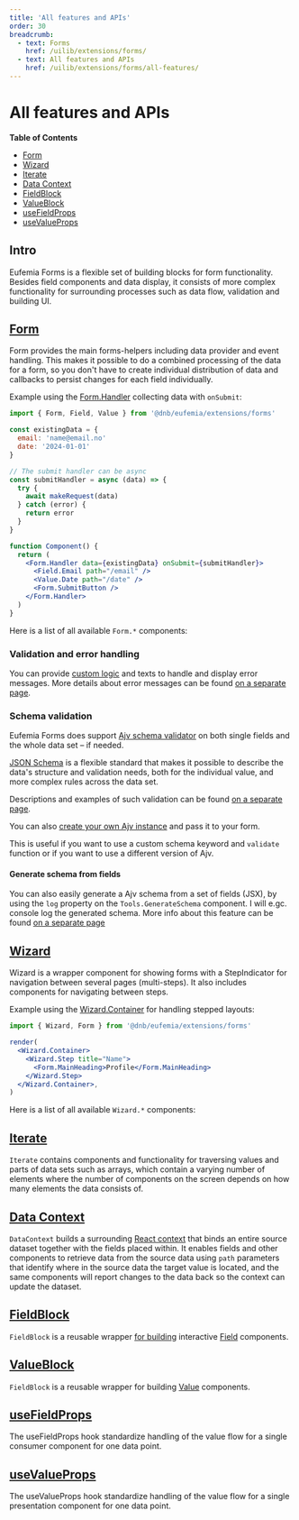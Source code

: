 ```yaml
---
title: 'All features and APIs'
order: 30
breadcrumb:
  - text: Forms
    href: /uilib/extensions/forms/
  - text: All features and APIs
    href: /uilib/extensions/forms/all-features/
---
```



# All features and APIs

**Table of Contents**

- [Form](#form)
- [Wizard](#wizard)
- [Iterate](#iterate)
- [Data Context](#data-context)
- [FieldBlock](#fieldblock)
- [ValueBlock](#valueblock)
- [useFieldProps](#usefieldprops)
- [useValueProps](#usevalueprops)

## Intro

Eufemia Forms is a flexible set of building blocks for form functionality. Besides field components and data display, it consists of more complex functionality for surrounding processes such as data flow, validation and building UI.

## [Form](/uilib/extensions/forms/Form)

Form provides the main forms-helpers including data provider and event handling. This makes it possible to do a combined processing of the data for a form, so you don't have to create individual distribution of data and callbacks to persist changes for each field individually.

Example using the [Form.Handler](/uilib/extensions/forms/Form/Handler) collecting data with `onSubmit`:

```jsx
import { Form, Field, Value } from '@dnb/eufemia/extensions/forms'

const existingData = {
  email: 'name@email.no'
  date: '2024-01-01'
}

// The submit handler can be async
const submitHandler = async (data) => {
  try {
    await makeRequest(data)
  } catch (error) {
    return error
  }
}

function Component() {
  return (
    <Form.Handler data={existingData} onSubmit={submitHandler}>
      <Field.Email path="/email" />
      <Value.Date path="/date" />
      <Form.SubmitButton />
    </Form.Handler>
  )
}
```

Here is a list of all available `Form.*` components:

<ListFormComponents size="small" />

### Validation and error handling

You can provide [custom logic](/uilib/extensions/forms/getting-started/#validation-and-error-handling) and texts to handle and display error messages. More details about error messages can be found [on a separate page](/uilib/extensions/forms/Form/error-messages).

### Schema validation

Eufemia Forms does support [Ajv schema validator](https://ajv.js.org/) on both single fields and the whole data set – if needed.

[JSON Schema](https://json-schema.org/) is a flexible standard that makes it possible to describe the data's structure and validation needs, both for the individual value, and more complex rules across the data set.

Descriptions and examples of such validation can be found [on a separate page](/uilib/extensions/forms/Form/schema-validation).

You can also [create your own Ajv instance](/uilib/extensions/forms/Form/schema-validation/#custom-ajv-instance-and-keywords) and pass it to your form.

This is useful if you want to use a custom schema keyword and `validate` function or if you want to use a different version of Ajv.

#### Generate schema from fields

You can also easily generate a Ajv schema from a set of fields (JSX), by using the `log` property on the `Tools.GenerateSchema` component. I will e.gc. console log the generated schema. More info about this feature can be found [on a separate page](/uilib/extensions/forms/Form/schema-validation/#generate-schema-from-fields)

## [Wizard](/uilib/extensions/forms/Wizard/)

Wizard is a wrapper component for showing forms with a StepIndicator for navigation between several pages (multi-steps). It also includes components for navigating between steps.

Example using the [Wizard.Container](/uilib/extensions/forms/Wizard/Container) for handling stepped layouts:

```jsx
import { Wizard, Form } from '@dnb/eufemia/extensions/forms'

render(
  <Wizard.Container>
    <Wizard.Step title="Name">
      <Form.MainHeading>Profile</Form.MainHeading>
    </Wizard.Step>
  </Wizard.Container>,
)
```

Here is a list of all available `Wizard.*` components:

<ListWizardComponents size="small" />

## [Iterate](/uilib/extensions/forms/Iterate/)

`Iterate` contains components and functionality for traversing values and parts of data sets such as arrays, which contain a varying number of elements where the number of components on the screen depends on how many elements the data consists of.

<ListIterateComponents size="small" />

## [Data Context](/uilib/extensions/forms/DataContext/)

`DataContext` builds a surrounding [React context](https://react.dev/learn/passing-data-deeply-with-context) that binds an entire source dataset together with the fields placed within. It enables fields and other components to retrieve data from the source data using `path` parameters that identify where in the source data the target value is located, and the same components will report changes to the data back so the context can update the dataset.

<ListDataContextComponents size="small" />

## [FieldBlock](/uilib/extensions/forms/create-component/FieldBlock)

`FieldBlock` is a reusable wrapper [for building](/uilib/extensions/forms/create-component/) interactive [Field](/uilib/extensions/forms/feature-fields) components.

## [ValueBlock](/uilib/extensions/forms/create-component/ValueBlock)

`FieldBlock` is a reusable wrapper for building [Value](/uilib/extensions/forms/Value) components.

## [useFieldProps](/uilib/extensions/forms/create-component/useFieldProps/)

The useFieldProps hook standardize handling of the value flow for a single consumer component for one data point.

## [useValueProps](/uilib/extensions/forms/create-component/useValueProps/)

The useValueProps hook standardize handling of the value flow for a single presentation component for one data point.
